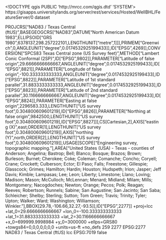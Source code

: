 <!DOCTYPE qgis PUBLIC 'http://mrcc.com/qgis.dtd' 'SYSTEM'>
<qgis version="3.32.0-Lima">
  <identifier>https://gisapps.universitylands.org/server/rest/services/Hosted/WellBHL/FeatureServer/0</identifier>
  <parentidentifier></parentidentifier>
  <language></language>
  <type>dataset</type>
  <title>WellBHL</title>
  <abstract></abstract>
  <links>
    <link name="Source" size="" description="" mimeType="" format="" url="https://gisapps.universitylands.org/server/rest/services/Hosted/WellBHL/FeatureServer/0" type="WWW:LINK"/>
  </links>
  <dates/>
  <fees></fees>
  <encoding></encoding>
  <crs>
    <spatialrefsys nativeFormat="Wkt">
      <wkt>PROJCRS["NAD83 / Texas Central (ftUS)",BASEGEOGCRS["NAD83",DATUM["North American Datum 1983",ELLIPSOID["GRS 1980",6378137,298.257222101,LENGTHUNIT["metre",1]]],PRIMEM["Greenwich",0,ANGLEUNIT["degree",0.0174532925199433]],ID["EPSG",4269]],CONVERSION["SPCS83 Texas Central zone (US Survey feet)",METHOD["Lambert Conic Conformal (2SP)",ID["EPSG",9802]],PARAMETER["Latitude of false origin",29.6666666666667,ANGLEUNIT["degree",0.0174532925199433],ID["EPSG",8821]],PARAMETER["Longitude of false origin",-100.333333333333,ANGLEUNIT["degree",0.0174532925199433],ID["EPSG",8822]],PARAMETER["Latitude of 1st standard parallel",31.8833333333333,ANGLEUNIT["degree",0.0174532925199433],ID["EPSG",8823]],PARAMETER["Latitude of 2nd standard parallel",30.1166666666667,ANGLEUNIT["degree",0.0174532925199433],ID["EPSG",8824]],PARAMETER["Easting at false origin",2296583.333,LENGTHUNIT["US survey foot",0.304800609601219],ID["EPSG",8826]],PARAMETER["Northing at false origin",9842500,LENGTHUNIT["US survey foot",0.304800609601219],ID["EPSG",8827]]],CS[Cartesian,2],AXIS["easting (X)",east,ORDER[1],LENGTHUNIT["US survey foot",0.304800609601219]],AXIS["northing (Y)",north,ORDER[2],LENGTHUNIT["US survey foot",0.304800609601219]],USAGE[SCOPE["Engineering survey, topographic mapping."],AREA["United States (USA) - Texas - counties of Anderson; Angelina; Bastrop; Bell; Blanco; Bosque; Brazos; Brown; Burleson; Burnet; Cherokee; Coke; Coleman; Comanche; Concho; Coryell; Crane; Crockett; Culberson; Ector; El Paso; Falls; Freestone; Gillespie; Glasscock; Grimes; Hamilton; Hardin; Houston; Hudspeth; Irion; Jasper; Jeff Davis; Kimble; Lampasas; Lee; Leon; Liberty; Limestone; Llano; Loving; Madison; Mason; McCulloch; McLennan; Menard; Midland; Milam; Mills; Montgomery; Nacogdoches; Newton; Orange; Pecos; Polk; Reagan; Reeves; Robertson; Runnels; Sabine; San Augustine; San Jacinto; San Saba; Schleicher; Shelby; Sterling; Sutton; Tom Green; Travis; Trinity; Tyler; Upton; Walker; Ward; Washington; Williamson; Winkler."],BBOX[29.78,-106.66,32.27,-93.5]],ID["EPSG",2277]]</wkt>
      <proj4>+proj=lcc +lat_0=29.6666666666667 +lon_0=-100.333333333333 +lat_1=31.8833333333333 +lat_2=30.1166666666667 +x_0=699999.9998984 +y_0=3000000 +ellps=GRS80 +towgs84=0,0,0,0,0,0,0 +units=us-ft +no_defs</proj4>
      <srsid>259</srsid>
      <srid>2277</srid>
      <authid>EPSG:2277</authid>
      <description>NAD83 / Texas Central (ftUS)</description>
      <projectionacronym>lcc</projectionacronym>
      <ellipsoidacronym>EPSG:7019</ellipsoidacronym>
      <geographicflag>false</geographicflag>
    </spatialrefsys>
  </crs>
  <extent>
    <spatial miny="10131695.48649747669696808" maxx="3316116.03447063267230988" dimensions="2" maxz="0" minx="510492.28975822031497955" maxy="11362748.09164455533027649" crs="EPSG:2277" minz="0"/>
  </extent>
</qgis>
